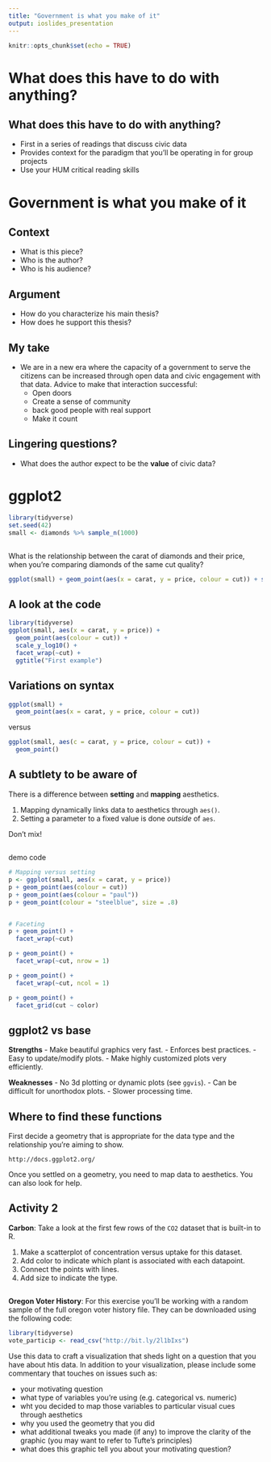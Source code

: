 ```yaml
---
title: "Government is what you make of it"
output: ioslides_presentation
---
```


```r
knitr::opts_chunk$set(echo = TRUE)
```

# What does this have to do with anything?

## What does this have to do with anything? {.build}

- First in a series of readings that discuss civic data
- Provides context for the paradigm that you'll be operating in for group projects
- Use your HUM critical reading skills


# Government is what you make of it

## Context

- What is this piece?
- Who is the author?
- Who is his audience?


## Argument

- How do you characterize his main thesis?
- How does he support this thesis?


## My take

- We are in a new era where the capacity of a government to serve the citizens 
can be increased through open data and civic engagement with that data. Advice to
make that interaction successful:
    + Open doors
    + Create a sense of community
    + back good people with real support
    + Make it count
  
## Lingering questions?

- What does the author expect to be the **value** of civic data?


# ggplot2

```r
library(tidyverse)
set.seed(42)
small <- diamonds %>% sample_n(1000)
```

##  {.build}
What is the relationship between the carat of diamonds and their price, when you're
comparing diamonds of the same cut quality?

```r
ggplot(small) + geom_point(aes(x = carat, y = price, colour = cut)) + scale_y_log10() + facet_wrap(~cut) + ggtitle("First example")
```


## A look at the code {.build}

```r
library(tidyverse)
ggplot(small, aes(x = carat, y = price)) + 
  geom_point(aes(colour = cut)) + 
  scale_y_log10() + 
  facet_wrap(~cut) + 
  ggtitle("First example")
```


## Variations on syntax {.build}

```r
ggplot(small) + 
  geom_point(aes(x = carat, y = price, colour = cut))
```

versus

```r
ggplot(small, aes(c = carat, y = price, colour = cut)) + 
  geom_point()
```


## A subtlety to be aware of {.build}

There is a difference between **setting** and **mapping** aesthetics.

1. Mapping dynamically links data to aesthetics through `aes()`.
1. Setting a parameter to a fixed value is done *outside* of `aes`.

Don't mix!


## 

demo code

```r
# Mapping versus setting
p <- ggplot(small, aes(x = carat, y = price))
p + geom_point(aes(colour = cut))
p + geom_point(aes(colour = "paul"))
p + geom_point(colour = "steelblue", size = .8)


# Faceting
p + geom_point() + 
  facet_wrap(~cut)

p + geom_point() + 
  facet_wrap(~cut, nrow = 1)

p + geom_point() + 
  facet_wrap(~cut, ncol = 1)

p + geom_point() + 
  facet_grid(cut ~ color)
```


## ggplot2 vs base {.build}

**Strengths**
- Make beautiful graphics very fast.
- Enforces best practices.
- Easy to update/modify plots.
- Make highly customized plots very efficiently.

**Weaknesses**
- No 3d plotting or dynamic plots (see `ggvis`).
- Can be difficult for unorthodox plots.
- Slower processing time.


## Where to find these functions {.build}

First decide a geometry that is appropriate for the data type and the
relationship you're aiming to show.

    http://docs.ggplot2.org/

Once you settled on a geometry, you need to map data to aesthetics.
You can also look for help.


##  Activity 2

**Carbon**: Take a look at the first few rows of the `CO2` dataset that is built-in to R.

1. Make a scatterplot of concentration versus uptake for this dataset. 
2. Add color to indicate which plant is associated with each datapoint.
3. Connect the points with lines.
4. Add size to indicate the type.


##

**Oregon Voter History**: For this exercise you'll be working with a random sample of the full oregon voter history file. They can be downloaded using the following code:

```r
library(tidyverse)
vote_particip <- read_csv("http://bit.ly/2l1bIxs")
```

Use this data to craft a visualization that sheds light on a question that you have about htis data. In addition to your visualization, please include some commentary that touches on issues such as:

- your motivating question
- what type of variables you're using (e.g. categorical vs. numeric)
- wht you decided to map those variables to particular visual cues through aesthetics
- why you used the geometry that you did
- what additional tweaks you made (if any) to improve the clarity of the graphic (you may want to refer to Tufte's principles)
- what does this graphic tell you about your motivating question?



